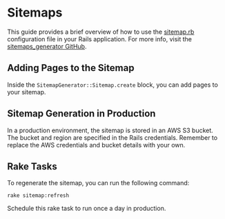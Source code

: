 # Sitemaps

This guide provides a brief overview of how to use the [sitemap.rb](https://github.com/danielpaul/RapidRails/blob/main/config/sitemap.rb) configuration file in your Rails application. For more info, visit the [sitemaps_generator GitHub](https://github.com/kjvarga/sitemap_generator).

## Adding Pages to the Sitemap

Inside the `SitemapGenerator::Sitemap.create` block, you can add pages to your sitemap.

## Sitemap Generation in Production

In a production environment, the sitemap is stored in an AWS S3 bucket. The bucket and region are specified in the Rails credentials. Remember to replace the AWS credentials and bucket details with your own.

## Rake Tasks

To regenerate the sitemap, you can run the following command:

```
rake sitemap:refresh
```

Schedule this rake task to run once a day in production.
